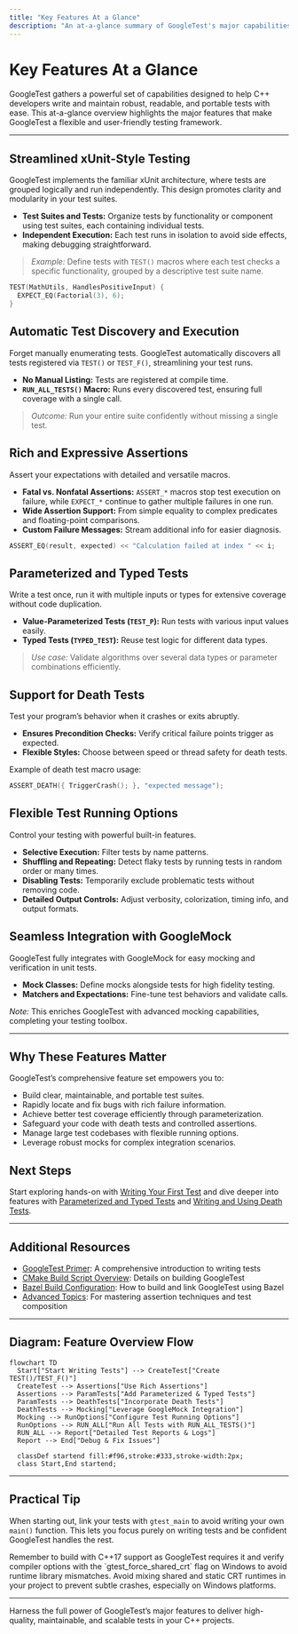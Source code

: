 ```yaml
---
title: "Key Features At a Glance"
description: "An at-a-glance summary of GoogleTest's major capabilities, such as xUnit-based testing, auto test discovery, rich assertions, parameterized and typed tests, death tests, flexible test running options, and seamless GoogleMock integration."
---
```


# Key Features At a Glance

GoogleTest gathers a powerful set of capabilities designed to help C++ developers write and maintain robust, readable, and portable tests with ease. This at-a-glance overview highlights the major features that make GoogleTest a flexible and user-friendly testing framework.

---

## Streamlined xUnit-Style Testing

GoogleTest implements the familiar xUnit architecture, where tests are grouped logically and run independently. This design promotes clarity and modularity in your test suites.

- **Test Suites and Tests:** Organize tests by functionality or component using test suites, each containing individual tests.
- **Independent Execution:** Each test runs in isolation to avoid side effects, making debugging straightforward.

> *Example:* Define tests with `TEST()` macros where each test checks a specific functionality, grouped by a descriptive test suite name.

```c++
TEST(MathUtils, HandlesPositiveInput) {
  EXPECT_EQ(Factorial(3), 6);
}
```


## Automatic Test Discovery and Execution

Forget manually enumerating tests. GoogleTest automatically discovers all tests registered via `TEST()` or `TEST_F()`, streamlining your test runs.

- **No Manual Listing:** Tests are registered at compile time.
- **`RUN_ALL_TESTS()` Macro:** Runs every discovered test, ensuring full coverage with a single call.

> *Outcome:* Run your entire suite confidently without missing a single test.


## Rich and Expressive Assertions

Assert your expectations with detailed and versatile macros.

- **Fatal vs. Nonfatal Assertions:** `ASSERT_*` macros stop test execution on failure, while `EXPECT_*` continue to gather multiple failures in one run.
- **Wide Assertion Support:** From simple equality to complex predicates and floating-point comparisons.
- **Custom Failure Messages:** Stream additional info for easier diagnosis.

```c++
ASSERT_EQ(result, expected) << "Calculation failed at index " << i;
```


## Parameterized and Typed Tests

Write a test once, run it with multiple inputs or types for extensive coverage without code duplication.

- **Value-Parameterized Tests (`TEST_P`):** Run tests with various input values easily.
- **Typed Tests (`TYPED_TEST`):** Reuse test logic for different data types.

> *Use case:* Validate algorithms over several data types or parameter combinations efficiently.


## Support for Death Tests

Test your program’s behavior when it crashes or exits abruptly.

- **Ensures Precondition Checks:** Verify critical failure points trigger as expected.
- **Flexible Styles:** Choose between speed or thread safety for death tests.

Example of death test macro usage:

```c++
ASSERT_DEATH({ TriggerCrash(); }, "expected message");
```


## Flexible Test Running Options

Control your testing with powerful built-in features.

- **Selective Execution:** Filter tests by name patterns.
- **Shuffling and Repeating:** Detect flaky tests by running tests in random order or many times.
- **Disabling Tests:** Temporarily exclude problematic tests without removing code.
- **Detailed Output Controls:** Adjust verbosity, colorization, timing info, and output formats.


## Seamless Integration with GoogleMock

GoogleTest fully integrates with GoogleMock for easy mocking and verification in unit tests.

- **Mock Classes:** Define mocks alongside tests for high fidelity testing.
- **Matchers and Expectations:** Fine-tune test behaviors and validate calls.

*Note:* This enriches GoogleTest with advanced mocking capabilities, completing your testing toolbox.

---

## Why These Features Matter

GoogleTest’s comprehensive feature set empowers you to:

- Build clear, maintainable, and portable test suites.
- Rapidly locate and fix bugs with rich failure information.
- Achieve better test coverage efficiently through parameterization.
- Safeguard your code with death tests and controlled assertions.
- Manage large test codebases with flexible running options.
- Leverage robust mocks for complex integration scenarios.


## Next Steps

Start exploring hands-on with [Writing Your First Test](/getting-started/first-steps-validation/write-your-first-test) and dive deeper into features with [Parameterized and Typed Tests](/guides/real-world-usage-and-best-practices/parameterized-and-typed-tests) and [Writing and Using Death Tests](/guides/performance-and-specialized-use-cases/writing-and-using-death-tests).


---

## Additional Resources

- [GoogleTest Primer](docs/primer.md): A comprehensive introduction to writing tests
- [CMake Build Script Overview](googletest/CMakeLists.txt): Details on building GoogleTest
- [Bazel Build Configuration](BUILD.bazel): How to build and link GoogleTest using Bazel
- [Advanced Topics](docs/advanced.md): For mastering assertion techniques and test composition



---

## Diagram: Feature Overview Flow

```mermaid
flowchart TD
  Start["Start Writing Tests"] --> CreateTest["Create TEST()/TEST_F()"]
  CreateTest --> Assertions["Use Rich Assertions"]
  Assertions --> ParamTests["Add Parameterized & Typed Tests"]
  ParamTests --> DeathTests["Incorporate Death Tests"]
  DeathTests --> Mocking["Leverage GoogleMock Integration"]
  Mocking --> RunOptions["Configure Test Running Options"]
  RunOptions --> RUN_ALL["Run All Tests with RUN_ALL_TESTS()"]
  RUN_ALL --> Report["Detailed Test Reports & Logs"]
  Report --> End["Debug & Fix Issues"]

  classDef startend fill:#f96,stroke:#333,stroke-width:2px;
  class Start,End startend;
```

---

## Practical Tip

When starting out, link your tests with `gtest_main` to avoid writing your own `main()` function. This lets you focus purely on writing tests and be confident GoogleTest handles the rest.


<Note>
Remember to build with C++17 support as GoogleTest requires it and verify compiler options with the `gtest_force_shared_crt` flag on Windows to avoid runtime library mismatches.
</Note>

<Caution>
Avoid mixing shared and static CRT runtimes in your project to prevent subtle crashes, especially on Windows platforms.
</Caution>

---

Harness the full power of GoogleTest’s major features to deliver high-quality, maintainable, and scalable tests in your C++ projects.